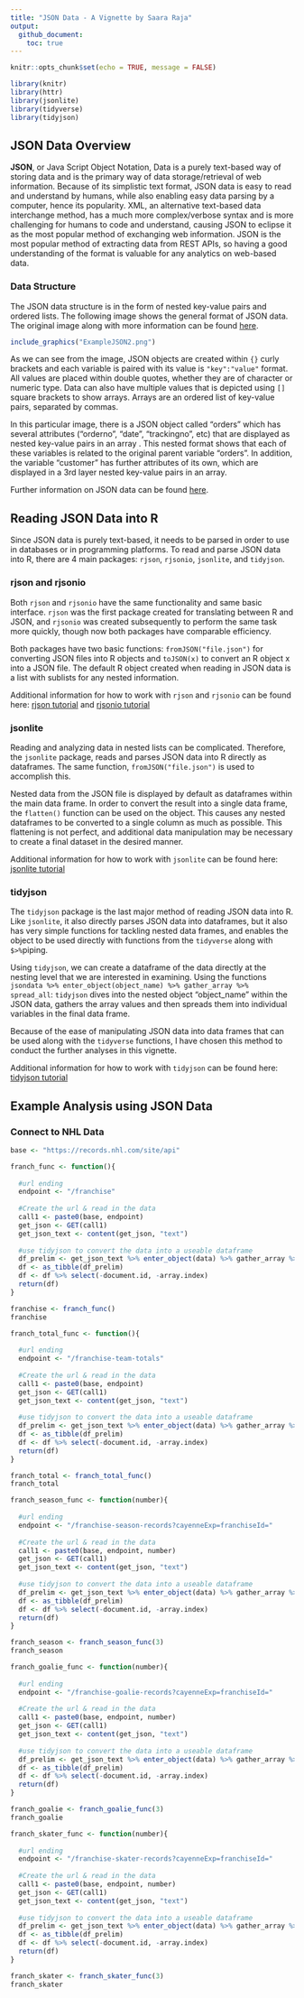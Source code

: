 ```yaml
---
title: "JSON Data - A Vignette by Saara Raja"
output: 
  github_document:
    toc: true
---
```


```r
knitr::opts_chunk$set(echo = TRUE, message = FALSE)
```

```r
library(knitr)
library(httr)
library(jsonlite)
library(tidyverse)
library(tidyjson)
```

## JSON Data Overview

**JSON**, or Java Script Object Notation, Data is a purely text-based way of storing data and is the primary way of data storage/retrieval of web information.  Because of its simplistic text format, JSON data is easy to read and understand by humans, while also enabling easy data parsing by a computer, hence its popularity.  XML, an alternative text-based data interchange method, has a much more complex/verbose syntax and is more challenging for humans to code and understand, causing JSON to eclipse it as the most popular method of exchanging web information.  JSON is the most popular method of extracting data from REST APIs, so having a good understanding of the format is valuable for any analytics on web-based data.

### Data Structure
The JSON data structure is in the form of nested key-value pairs and ordered lists.  The following image shows the general format of JSON data.  The original image along with more information can be found [here](https://www.goanywhere.com/managed-file-transfer/more/tutorials/parse-json-data-into-database).

```r
include_graphics("ExampleJSON2.png")
```

As we can see from the image, JSON objects are created within `{}` curly brackets and each variable is paired with its value is `"key":"value"` format.  All values are placed within double quotes, whether they are of character or numeric type.  Data can also have multiple values that is depicted using `[]` square brackets to show arrays.  Arrays are an ordered list of key-value pairs, separated by commas.

In this particular image, there is a JSON object called "orders" which has several attributes ("orderno", "date", "trackingno", etc) that are displayed as nested key-value pairs in an array .  This nested format shows that each of these variables is related to the original parent variable "orders".  In addition, the variable "customer" has further attributes of its own, which are displayed in a 3rd layer nested key-value pairs in an array.  

Further information on JSON data can be found [here](https://www.infoworld.com/article/3222851/what-is-json-a-better-format-for-data-exchange.html).

## Reading JSON Data into R
Since JSON data is purely text-based, it needs to be parsed in order to use in databases or in programming platforms.  To read and parse JSON data into R, there are 4 main packages: `rjson`, `rjsonio`, `jsonlite`, and `tidyjson`.

### rjson and rjsonio
Both `rjson` and `rjsonio` have the same functionality and same basic interface.  `rjson` was the first package created for translating between R and JSON, and `rjsonio` was created subsequently to perform the same task more quickly, though now both packages have comparable efficiency.

Both packages have two basic functions: `fromJSON("file.json")` for converting JSON files into R objects and `toJSON(x)` to convert an R object x into a JSON file.  The default R object created when reading in JSON data is a list with sublists for any nested information.

Additional information for how to work with `rjson` and `rjsonio` can be found here: [rjson tutorial](https://www.tutorialspoint.com/r/r_json_files.htm) and [rjsonio tutorial](http://zevross.com/blog/2015/02/12/using-r-to-download-and-parse-json-an-example-using-data-from-an-open-data-portal/)

### jsonlite
Reading and analyzing data in nested lists can be complicated.  Therefore, the `jsonlite` package, reads and parses JSON data into R directly as dataframes.  The same function, `fromJSON("file.json")` is used to accomplish this.  

Nested data from the JSON file is displayed by default as dataframes within the main data frame.  In order to convert the result into a single data frame, the `flatten()` function can be used on the object.  This causes any nested dataframes to be converted to a single column as much as possible.  This flattening is not perfect, and additional data manipulation may be necessary to create a final dataset in the desired manner.

Additional information for how to work with `jsonlite` can be found here: [jsonlite tutorial](https://blog.exploratory.io/working-with-json-data-in-very-simple-way-ad7ebcc0bb89)

### tidyjson
The `tidyjson` package is the last major method of reading JSON data into R.  Like `jsonlite`, it also directly parses JSON data into dataframes, but it also has very simple functions for tackling nested data frames, and enables the object to be used directly with functions from the `tidyverse` along with `$>%`piping.

Using `tidyjson`, we can create a dataframe of the data directly at the nesting level that we are interested in examining. Using the functions `jsondata %>% enter_object(object_name) %>% gather_array %>% spread_all`: `tidyjson` dives into the nested object "object_name" within the JSON data, gathers the array values and then spreads them into individual variables in the final data frame.

Because of the ease of manipulating JSON data into data frames that can be used along with the `tidyverse` functions, I have chosen this method to conduct the further analyses in this vignette.

Additional information for how to work with `tidyjson` can be found here: [tidyjson tutorial](https://rdrr.io/cran/tidyjson/f/vignettes/introduction-to-tidyjson.Rmd)

## Example Analysis using JSON Data

### Connect to NHL Data

```r

base <- "https://records.nhl.com/site/api"

franch_func <- function(){
  
  #url ending
  endpoint <- "/franchise"
  
  #Create the url & read in the data 
  call1 <- paste0(base, endpoint)
  get_json <- GET(call1)
  get_json_text <- content(get_json, "text")
  
  #use tidyjson to convert the data into a useable dataframe
  df_prelim <- get_json_text %>% enter_object(data) %>% gather_array %>% spread_all
  df <- as_tibble(df_prelim) 
  df <- df %>% select(-document.id, -array.index)
  return(df)
}
```

```r
franchise <- franch_func() 
franchise
```


```r

franch_total_func <- function(){
  
  #url ending
  endpoint <- "/franchise-team-totals"
  
  #Create the url & read in the data 
  call1 <- paste0(base, endpoint)
  get_json <- GET(call1)
  get_json_text <- content(get_json, "text")
  
  #use tidyjson to convert the data into a useable dataframe
  df_prelim <- get_json_text %>% enter_object(data) %>% gather_array %>% spread_all
  df <- as_tibble(df_prelim) 
  df <- df %>% select(-document.id, -array.index)
  return(df)
}
```

```r
franch_total <- franch_total_func()
franch_total
```


```r

franch_season_func <- function(number){
  
  #url ending
  endpoint <- "/franchise-season-records?cayenneExp=franchiseId="
  
  #Create the url & read in the data 
  call1 <- paste0(base, endpoint, number)
  get_json <- GET(call1)
  get_json_text <- content(get_json, "text")
  
  #use tidyjson to convert the data into a useable dataframe
  df_prelim <- get_json_text %>% enter_object(data) %>% gather_array %>% spread_all
  df <- as_tibble(df_prelim) 
  df <- df %>% select(-document.id, -array.index)
  return(df)
}
```

```r
franch_season <- franch_season_func(3)
franch_season
```

```r

franch_goalie_func <- function(number){
  
  #url ending
  endpoint <- "/franchise-goalie-records?cayenneExp=franchiseId="
  
  #Create the url & read in the data 
  call1 <- paste0(base, endpoint, number)
  get_json <- GET(call1)
  get_json_text <- content(get_json, "text")
  
  #use tidyjson to convert the data into a useable dataframe
  df_prelim <- get_json_text %>% enter_object(data) %>% gather_array %>% spread_all
  df <- as_tibble(df_prelim) 
  df <- df %>% select(-document.id, -array.index)
  return(df)
}
```
```r
franch_goalie <- franch_goalie_func(3)
franch_goalie
```

```r

franch_skater_func <- function(number){
  
  #url ending
  endpoint <- "/franchise-skater-records?cayenneExp=franchiseId="
  
  #Create the url & read in the data 
  call1 <- paste0(base, endpoint, number)
  get_json <- GET(call1)
  get_json_text <- content(get_json, "text")
  
  #use tidyjson to convert the data into a useable dataframe
  df_prelim <- get_json_text %>% enter_object(data) %>% gather_array %>% spread_all
  df <- as_tibble(df_prelim) 
  df <- df %>% select(-document.id, -array.index)
  return(df)
}
```

```r
franch_skater <- franch_skater_func(3)
franch_skater
```